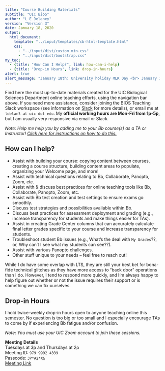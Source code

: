 ```yaml
---
title: "Course Building Materials"
subtitle: "UIC BioS"
author: "L E Delaney"
version: "Version 3"
date: January 18, 2020
output:
  html_document:
    template: "../input/templates/cb-html-template.html"
    css:
      - "../input/dist/custom.min.css"
      - "../input/dist/bootstrap.css"
my_toc:
  - {title: "How Can I Help?", link: how-can-i-help}
  - {title: "Drop-in Hours", link: drop-in-hours}
alert: true
alert_message: "January 18th: University holiday MLK Day <br> January 19th: Drop-in hours will end ten minutes early (at 3:50p)"
---
```


Find here the most up-to-date materials created for the UIC Biological Sciences Department online teaching efforts, using the navigation bar above. If you need more assistance, consider joining the BIOS Teaching Slack workspace (see information on [Slack](https://ledelaney.org/cb-materials/slack/BIOS-Slack-Overview.html){target="_blank"} for more details), or email me at `ldelan5 at uic dot edu`. My **official working hours are Mon-Fri from 1p-5p**, but I am usually very responsive via email or Slack. 

_Note: Help me help you by adding me to your Bb course(s) as a TA or Instructor! 
<a href="https://ledelaney.org/cb-materials/blackboard/BIOS-Bb-AddMe.html#Add_an_Individual_to_a_Bb_Course" target="_blank">Click here for instructions on how to do this.</a>_

## How can I help?

+ Assist with building your course: copying content between courses, creating a course structure, building content areas to populate, organizing your Welcome page, and more!
+ Assist with technical questions relating to Bb, Collaborate, Panopto, Zoom, etc.
+ Assist with \& discuss best practices for online teaching tools like Bb, Collaborate, Panopto, Zoom, etc.
+ Assist with Bb test creation and test settings to ensure exams go smoothly.
+ Discuss test strategies and possibilities available within Bb.
+ Discuss best practices for assessment deployment and grading (e.g., increase transparency for students and make things easier for TAs).
+ Assist in creating Grade Center columns that can accurately calculate final letter grades specific to your course and increase transparency for students.
+ Troubleshoot student Bb issues (e.g., What's the deal with `My Grades`??, or, Why can't I see what my students can see??).
+ Assist with various Panopto challenges.
+ Other stuff unique to your needs -- feel free to reach out!

While I do have some overlap with LTS, they are still your best bet for bona-fide technical glitches as they have more access to "back door" operations than I do. However, I tend to respond more quickly, and I'm always happy to help figure out whether or not the issue requires their support or is something we can fix ourselves.

## Drop-in Hours

I hold twice-weekly drop-in hours open to anyone teaching online this semester. No question is too big or too small and I especially encourage TAs to come by if experiencing Bb fatigue and/or confusion. 

_Note: You must use your UIC Zoom account to join these sessions._

**Meeting Details** <br>
Tuesdays at 3p and Thursdays at 2p <br>
Meeting ID: `979 9992 4339` <br>
Passcode: `3P*A2*X&` <br>
[Meeting Link](https://uic.zoom.us/j/97999924339?pwd=dFlBdHRUNDZSdCtyYXJsSzZWM1g0QT09){target="_blank"}

<!-- # Materials -->

<!-- ## Blackboard -->

<!-- + <a href="http://ledelaney.org/cb-materials/blackboard/BIOS-Bb-Tests.html" target="_blank">Blackboard tests</a> -->
<!-- + <a href="http://ledelaney.org/cb-materials/blackboard/BIOS-Bb-Assignments.html" target="_blank">Blackboard assignments and rubrics</a> -->
<!-- + <a href="http://ledelaney.org/cb-materials/blackboard/BIOS-Bb-CopyMoveMaterials.html" target="_blank">Copy and move items between Blackboard courses</a> -->
<!-- + <a href="http://ledelaney.org/cb-materials/blackboard/BIOS-Bb-AddMe.html" target="_blank">Add users to Blackboard courses</a> -->

<!-- ## Zoom for Synchronous Teaching -->

<!-- + <a href="http://ledelaney.org/cb-materials/zoom/BIOS-Zoom-SynchLecture.html" target="_blank">Brief guide to Zoom in Bb</a> -->

<!-- ## Panopto for Asynchronous Teaching -->

<!-- + <a href="http://ledelaney.org/cb-materials/panopto/BIOS-Panopto-Overview.html" target="_blank">Brief guide to Panopto in Bb</a> -->

<!-- ## Slack -->

<!-- + <a href="http://ledelaney.org/cb-materials/slack/BIOS-Slack-Overview.html" target="_blank">Brief guide to using Slack</a> -->

